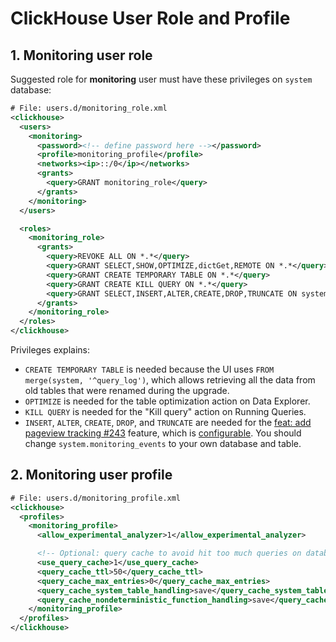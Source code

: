 # ClickHouse User Role and Profile

## 1. Monitoring user role

Suggested role for **monitoring** user must have these privileges on `system` database:

```xml
# File: users.d/monitoring_role.xml
<clickhouse>
  <users>
    <monitoring>
      <password><!-- define password here --></password>
      <profile>monitoring_profile</profile>
      <networks><ip>::/0</ip></networks>
      <grants>
        <query>GRANT monitoring_role</query>
      </grants>
    </monitoring>
  </users>

  <roles>
    <monitoring_role>
      <grants>
        <query>REVOKE ALL ON *.*</query>
        <query>GRANT SELECT,SHOW,OPTIMIZE,dictGet,REMOTE ON *.*</query>
        <query>GRANT CREATE TEMPORARY TABLE ON *.*</query>
        <query>GRANT CREATE KILL QUERY ON *.*</query>
        <query>GRANT SELECT,INSERT,ALTER,CREATE,DROP,TRUNCATE ON system.monitoring_events</query>
      </grants>
    </monitoring_role>
  </roles>
</clickhouse>
```

Privileges explains:

- `CREATE TEMPORARY TABLE` is needed because the UI uses `FROM merge(system, '^query_log')`, which allows retrieving all the data from old tables that were renamed during the upgrade.
- `OPTIMIZE` is needed for the table optimization action on Data Explorer.
- `KILL QUERY` is needed for the "Kill query" action on Running Queries.
- `INSERT`, `ALTER`, `CREATE`, `DROP`, and `TRUNCATE` are needed for the [feat: add pageview tracking #243](https://github.com/duyet/clickhouse-monitoring/pull/243) feature, which is [configurable](https://github.com/duyet/clickhouse-monitoring/pull/357). You should change `system.monitoring_events` to your own database and table.

## 2. Monitoring user profile

```xml
# File: users.d/monitoring_profile.xml
<clickhouse>
  <profiles>
    <monitoring_profile>
      <allow_experimental_analyzer>1</allow_experimental_analyzer>

      <!-- Optional: query cache to avoid hit too much queries on database -->
      <use_query_cache>1</use_query_cache>
      <query_cache_ttl>50</query_cache_ttl>
      <query_cache_max_entries>0</query_cache_max_entries>
      <query_cache_system_table_handling>save</query_cache_system_table_handling>
      <query_cache_nondeterministic_function_handling>save</query_cache_nondeterministic_function_handling>
    </monitoring_profile>
  </profiles>
</clickhouse>
```
